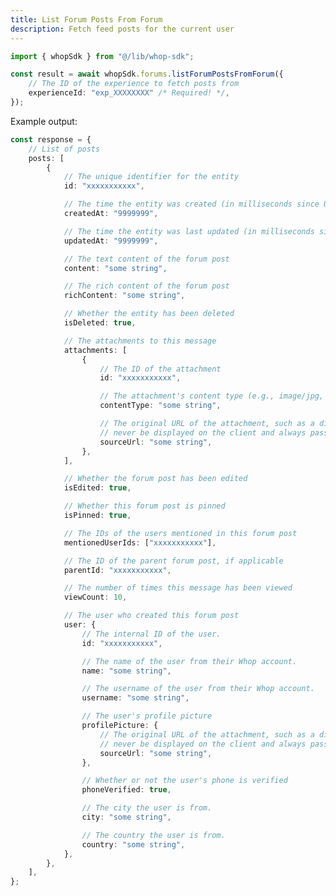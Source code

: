 ```yaml
---
title: List Forum Posts From Forum
description: Fetch feed posts for the current user
---
```


```typescript
import { whopSdk } from "@/lib/whop-sdk";

const result = await whopSdk.forums.listForumPostsFromForum({
	// The ID of the experience to fetch posts from
	experienceId: "exp_XXXXXXXX" /* Required! */,
});

```

Example output:

```typescript
const response = {
	// List of posts
	posts: [
		{
			// The unique identifier for the entity
			id: "xxxxxxxxxxx",

			// The time the entity was created (in milliseconds since Unix epoch)
			createdAt: "9999999",

			// The time the entity was last updated (in milliseconds since Unix epoch)
			updatedAt: "9999999",

			// The text content of the forum post
			content: "some string",

			// The rich content of the forum post
			richContent: "some string",

			// Whether the entity has been deleted
			isDeleted: true,

			// The attachments to this message
			attachments: [
				{
					// The ID of the attachment
					id: "xxxxxxxxxxx",

					// The attachment's content type (e.g., image/jpg, video/mp4)
					contentType: "some string",

					// The original URL of the attachment, such as a direct link to S3. This should
					// never be displayed on the client and always passed to an Imgproxy transformer.
					sourceUrl: "some string",
				},
			],

			// Whether the forum post has been edited
			isEdited: true,

			// Whether this forum post is pinned
			isPinned: true,

			// The IDs of the users mentioned in this forum post
			mentionedUserIds: ["xxxxxxxxxxx"],

			// The ID of the parent forum post, if applicable
			parentId: "xxxxxxxxxxx",

			// The number of times this message has been viewed
			viewCount: 10,

			// The user who created this forum post
			user: {
				// The internal ID of the user.
				id: "xxxxxxxxxxx",

				// The name of the user from their Whop account.
				name: "some string",

				// The username of the user from their Whop account.
				username: "some string",

				// The user's profile picture
				profilePicture: {
					// The original URL of the attachment, such as a direct link to S3. This should
					// never be displayed on the client and always passed to an Imgproxy transformer.
					sourceUrl: "some string",
				},

				// Whether or not the user's phone is verified
				phoneVerified: true,

				// The city the user is from.
				city: "some string",

				// The country the user is from.
				country: "some string",
			},
		},
	],
};

```
